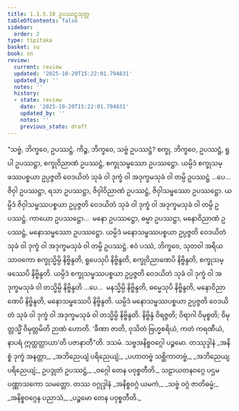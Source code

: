 ```yaml
---
title: 1.1.5.10 ဥပဿဋ္ဌသုတ္တ
tableOfContents: false
sidebar:
  order: 2
type: tipitaka
basket: su
book: sn
review:
  current: review
  updated: '2025-10-20T15:22:01.794831'
  updated_by: ''
  notes: ''
  history:
  - state: review
    date: '2025-10-20T15:22:01.794831'
    updated_by: ''
    notes: ''
    previous_state: draft
---
```



<DynamicBreadcrumb />


<ReviewStatus review={frontmatter.review} showDetails={true} />

<HypothesisAnnotation frontmatter={frontmatter} />

<Division number="52" book="sn" e="ch" v="18" p="287">

<Paragraph number="156" book="sn">
“သဗ္ဗံ, ဘိက္ခဝေ, ဥပဿဋ္ဌံ. ကိဉ္စ, ဘိက္ခဝေ, သဗ္ဗံ ဥပဿဋ္ဌံ? စက္ခု, ဘိက္ခဝေ, ဥပဿဋ္ဌံ, ရူပါ ဥပဿဋ္ဌာ, စက္ခုဝိညာဏံ ဥပဿဋ္ဌံ, စက္ခုသမ္ဖဿော ဥပဿဋ္ဌော. ယမ္ပိဒံ စက္ခုသမ္ဖဿပစ္စယာ ဥပ္ပဇ္ဇတိ ဝေဒယိတံ သုခံ ဝါ ဒုက္ခံ ဝါ အဒုက္ခမသုခံ ဝါ တမ္ပိ ဥပဿဋ္ဌံ …ပေ…  ဇိဝှါ ဥပဿဋ္ဌာ, ရသာ ဥပဿဋ္ဌာ, ဇိဝှါဝိညာဏံ ဥပဿဋ္ဌံ, ဇိဝှါသမ္ဖဿော ဥပဿဋ္ဌော. ယမ္ပိဒံ ဇိဝှါသမ္ဖဿပစ္စယာ ဥပ္ပဇ္ဇတိ ဝေဒယိတံ သုခံ ဝါ ဒုက္ခံ ဝါ အဒုက္ခမသုခံ ဝါ တမ္ပိ ဥပဿဋ္ဌံ. ကာယော ဥပဿဋ္ဌော…  မနော ဥပဿဋ္ဌော, ဓမ္မာ ဥပဿဋ္ဌာ, မနောဝိညာဏံ ဥပဿဋ္ဌံ, မနောသမ္ဖဿော ဥပဿဋ္ဌော. ယမ္ပိဒံ မနောသမ္ဖဿပစ္စယာ ဥပ္ပဇ္ဇတိ ဝေဒယိတံ သုခံ ဝါ ဒုက္ခံ ဝါ အဒုက္ခမသုခံ ဝါ တမ္ပိ ဥပဿဋ္ဌံ. ဧဝံ ပဿံ, ဘိက္ခဝေ, သုတဝါ အရိယသာဝကော စက္ခုသ္မိမ္ပိ နိဗ္ဗိန္ဒတိ, ရူပေသုပိ နိဗ္ဗိန္ဒတိ, စက္ခုဝိညာဏေပိ နိဗ္ဗိန္ဒတိ, စက္ခုသမ္ဖဿေပိ နိဗ္ဗိန္ဒတိ. ယမ္ပိဒံ စက္ခုသမ္ဖဿပစ္စယာ ဥပ္ပဇ္ဇတိ ဝေဒယိတံ သုခံ ဝါ ဒုက္ခံ ဝါ အဒုက္ခမသုခံ ဝါ တသ္မိမ္ပိ နိဗ္ဗိန္ဒတိ …ပေ…  မနသ္မိမ္ပိ နိဗ္ဗိန္ဒတိ, ဓမ္မေသုပိ နိဗ္ဗိန္ဒတိ, မနောဝိညာဏေပိ နိဗ္ဗိန္ဒတိ, မနောသမ္ဖဿေပိ နိဗ္ဗိန္ဒတိ. ယမ္ပိဒံ မနောသမ္ဖဿပစ္စယာ ဥပ္ပဇ္ဇတိ ဝေဒယိတံ သုခံ ဝါ ဒုက္ခံ ဝါ အဒုက္ခမသုခံ ဝါ တသ္မိမ္ပိ နိဗ္ဗိန္ဒတိ. နိဗ္ဗိန္ဒံ ဝိရဇ္ဇတိ; ဝိရာဂါ ဝိမုစ္စတိ; ဝိမုတ္တသ္မိံ ဝိမုတ္တမိတိ ဉာဏံ ဟောတိ. ‘ခီဏာ ဇာတိ, ဝုသိတံ ဗြဟ္မစရိယံ, ကတံ ကရဏီယံ, နာပရံ ဣတ္ထတ္တာယာ’တိ ပဇာနာတီ”တိ.

</Paragraph>
</Division>

<Paragraph number="157" type="center" book="sn">
ဒသမံ.



</Paragraph>

<Paragraph number="158" type="center" book="sn">
သဗ္ဗအနိစ္စဝဂ္ဂေါ ပဉ္စမော.



</Paragraph>

<Paragraph number="159" type="center" book="sn">
တဿုဒ္ဒါနံ


</Paragraph>

<Paragraph number="160" type="verses" book="sn">
_အနိစ္စံ ဒုက္ခံ အနတ္တာ,_  
_အဘိညေယျံ ပရိညေယျံ;_  
_ပဟာတဗ္ဗံ သစ္ဆိကာတဗ္ဗံ,_  
_အဘိညေယျပရိညေယျံ;_  
ဥပဒ္ဒုတံ ဥပဿဋ္ဌံ,_  
_ဝဂ္ဂေါ တေန ပဝုစ္စတီတိ._  


</Paragraph>

<Paragraph number="161" type="center" book="sn">
သဠာယတနဝဂ္ဂေ ပဌမပဏ္ဏာသကော သမတ္တော.



</Paragraph>

<Paragraph number="162" type="center" book="sn">
တဿ ဝဂ္ဂုဒ္ဒါနံ


</Paragraph>

<Paragraph number="163" type="verses" book="sn">
_အနိစ္စဝဂ္ဂံ ယမကံ,_  
_သဗ္ဗံ ဝဂ္ဂံ ဇာတိဓမ္မံ;_  
_အနိစ္စဝဂ္ဂေန ပညာသံ,_  
_ပဉ္စမော တေန ပဝုစ္စတီတိ._
</Paragraph>